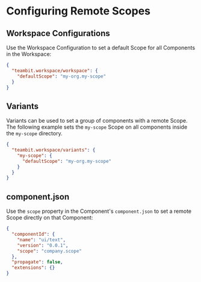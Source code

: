 # Configuring Remote Scopes

## Workspace Configurations

Use the Workspace Configuration to set a default Scope for all Components in the Workspace:

```json
{
  "teambit.workspace/workspace": {
    "defaultScope": "my-org.my-scope"
  }
}
```

## Variants

Variants can be used to set a group of components with a remote Scope. The following example sets the `my-scope` Scope on all components inside the `my-scope` directory.

```json
{
  "teambit.workspace/variants": {
    "my-scope": {
      "defaultScope": "my-org.my-scope"
    }
  }
}
```

## component.json

Use the `scope` property in the Component's `component.json` to set a remote Scope directly on that Component:

```json
{
  "componentId": {
    "name": "ui/text",
    "version": "0.0.1",
    "scope": "company.scope"
  },
  "propagate": false,
  "extensions": {}
}
```
